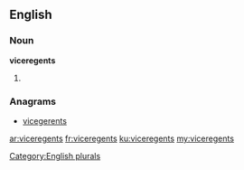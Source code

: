 ==English==

===Noun===
'''viceregents'''

# {{plural of|[[viceregent]]}}

===Anagrams===
* [[vicegerents#English|vicegerents]]

[[Category:English plurals]]

[[ar:viceregents]]
[[fr:viceregents]]
[[ku:viceregents]]
[[my:viceregents]]